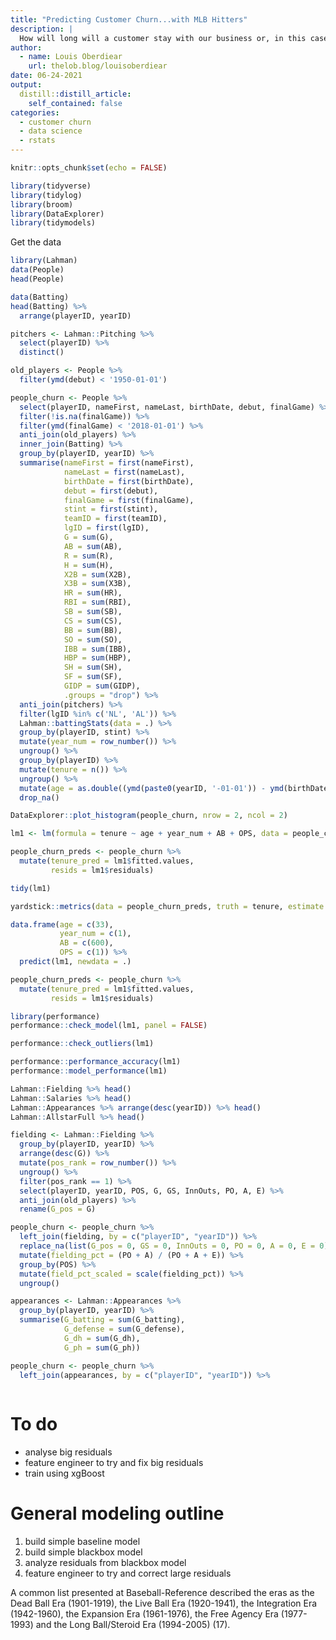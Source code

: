```yaml
---
title: "Predicting Customer Churn...with MLB Hitters"
description: |
  How will long will a customer stay with our business or, in this case, how long will a MLB hitter stay in the MLB? 
author:
  - name: Louis Oberdiear
    url: thelob.blog/louisoberdiear
date: 06-24-2021
output:
  distill::distill_article:
    self_contained: false
categories:
  - customer churn
  - data science
  - rstats
---
```


```r
knitr::opts_chunk$set(echo = FALSE)
```

```r
library(tidyverse)
library(tidylog)
library(broom)
library(DataExplorer)
library(tidymodels)
```

Get the data

```r
library(Lahman)
data(People)
head(People) 
```

```r
data(Batting)
head(Batting) %>%
  arrange(playerID, yearID)
```

```r
pitchers <- Lahman::Pitching %>%
  select(playerID) %>%
  distinct()

old_players <- People %>%
  filter(ymd(debut) < '1950-01-01')

people_churn <- People %>%
  select(playerID, nameFirst, nameLast, birthDate, debut, finalGame) %>%
  filter(!is.na(finalGame)) %>%
  filter(ymd(finalGame) < '2018-01-01') %>%
  anti_join(old_players) %>%
  inner_join(Batting) %>%
  group_by(playerID, yearID) %>%
  summarise(nameFirst = first(nameFirst),
            nameLast = first(nameLast),
            birthDate = first(birthDate),
            debut = first(debut),
            finalGame = first(finalGame),
            stint = first(stint),
            teamID = first(teamID),
            lgID = first(lgID),
            G = sum(G),
            AB = sum(AB),
            R = sum(R),
            H = sum(H),
            X2B = sum(X2B),
            X3B = sum(X3B),
            HR = sum(HR),
            RBI = sum(RBI),
            SB = sum(SB),
            CS = sum(CS),
            BB = sum(BB),
            SO = sum(SO),
            IBB = sum(IBB),
            HBP = sum(HBP),
            SH = sum(SH),
            SF = sum(SF),
            GIDP = sum(GIDP),
            .groups = "drop") %>%
  anti_join(pitchers) %>%
  filter(lgID %in% c('NL', 'AL')) %>%
  Lahman::battingStats(data = .) %>%
  group_by(playerID, stint) %>%
  mutate(year_num = row_number()) %>%
  ungroup() %>%
  group_by(playerID) %>%
  mutate(tenure = n()) %>%
  ungroup() %>%
  mutate(age = as.double((ymd(paste0(yearID, '-01-01')) - ymd(birthDate))/365)) %>%
  drop_na()
```

```r
DataExplorer::plot_histogram(people_churn, nrow = 2, ncol = 2)
```



```r
lm1 <- lm(formula = tenure ~ age + year_num + AB + OPS, data = people_churn)

people_churn_preds <- people_churn %>%
  mutate(tenure_pred = lm1$fitted.values,
         resids = lm1$residuals)

tidy(lm1)

yardstick::metrics(data = people_churn_preds, truth = tenure, estimate = tenure_pred)
```

```r
data.frame(age = c(33),
           year_num = c(1),
           AB = c(600),
           OPS = c(1)) %>%
  predict(lm1, newdata = .)
```


```r
people_churn_preds <- people_churn %>%
  mutate(tenure_pred = lm1$fitted.values,
         resids = lm1$residuals)
```


```r
library(performance)
performance::check_model(lm1, panel = FALSE)
```

```r
performance::check_outliers(lm1)
```
```r
performance::performance_accuracy(lm1)
performance::model_performance(lm1)
```


```r
Lahman::Fielding %>% head()
Lahman::Salaries %>% head()
Lahman::Appearances %>% arrange(desc(yearID)) %>% head()
Lahman::AllstarFull %>% head()

```

```r

fielding <- Lahman::Fielding %>%
  group_by(playerID, yearID) %>%
  arrange(desc(G)) %>%
  mutate(pos_rank = row_number()) %>%
  ungroup() %>%
  filter(pos_rank == 1) %>%
  select(playerID, yearID, POS, G, GS, InnOuts, PO, A, E) %>%
  anti_join(old_players) %>%
  rename(G_pos = G)

people_churn <- people_churn %>%
  left_join(fielding, by = c("playerID", "yearID")) %>%
  replace_na(list(G_pos = 0, GS = 0, InnOuts = 0, PO = 0, A = 0, E = 0)) %>%
  mutate(fielding_pct = (PO + A) / (PO + A + E)) %>%
  group_by(POS) %>%
  mutate(field_pct_scaled = scale(fielding_pct)) %>%
  ungroup()

appearances <- Lahman::Appearances %>%
  group_by(playerID, yearID) %>%
  summarise(G_batting = sum(G_batting),
            G_defense = sum(G_defense),
            G_dh = sum(G_dh),
            G_ph = sum(G_ph))

people_churn <- people_churn %>%
  left_join(appearances, by = c("playerID", "yearID")) %>%
  
```


# To do

- analyse big residuals
- feature engineer to try and fix big residuals
- train using xgBoost

# General modeling outline

1. build simple baseline model
2. build simple blackbox model
3. analyze residuals from blackbox model
4. feature engineer to try and correct large residuals


A common list presented at Baseball-Reference described the eras as the Dead Ball Era (1901-1919), the Live Ball Era (1920-1941), the Integration Era (1942-1960), the Expansion Era (1961-1976), the Free Agency Era (1977-1993) and the Long Ball/Steroid Era (1994-2005) (17).


